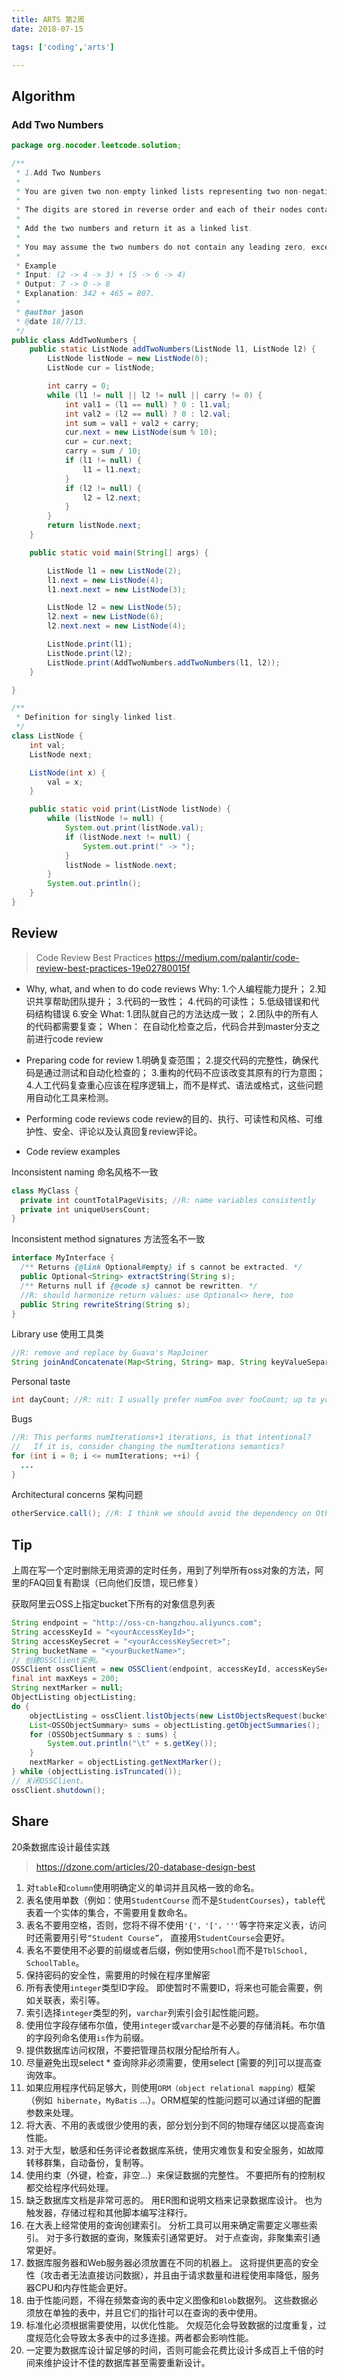 ```yaml
---
title: ARTS 第2周
date: 2018-07-15

tags: ['coding','arts']

---
```


## Algorithm

### Add Two Numbers

```java
package org.nocoder.leetcode.solution;

/**
 * 1.Add Two Numbers
 * 
 * You are given two non-empty linked lists representing two non-negative integers.
 * 
 * The digits are stored in reverse order and each of their nodes contain a single digit.
 * 
 * Add the two numbers and return it as a linked list.
 * 
 * You may assume the two numbers do not contain any leading zero, except the number 0 itself.
 * 
 * Example
 * Input: (2 -> 4 -> 3) + (5 -> 6 -> 4)
 * Output: 7 -> 0 -> 8
 * Explanation: 342 + 465 = 807.
 *
 * @author jason
 * @date 18/7/13.
 */
public class AddTwoNumbers {
    public static ListNode addTwoNumbers(ListNode l1, ListNode l2) {
        ListNode listNode = new ListNode(0);
        ListNode cur = listNode;

        int carry = 0;
        while (l1 != null || l2 != null || carry != 0) {
            int val1 = (l1 == null) ? 0 : l1.val;
            int val2 = (l2 == null) ? 0 : l2.val;
            int sum = val1 + val2 + carry;
            cur.next = new ListNode(sum % 10);
            cur = cur.next;
            carry = sum / 10;
            if (l1 != null) {
                l1 = l1.next;
            }
            if (l2 != null) {
                l2 = l2.next;
            }
        }
        return listNode.next;
    }

    public static void main(String[] args) {

        ListNode l1 = new ListNode(2);
        l1.next = new ListNode(4);
        l1.next.next = new ListNode(3);

        ListNode l2 = new ListNode(5);
        l2.next = new ListNode(6);
        l2.next.next = new ListNode(4);

        ListNode.print(l1);
        ListNode.print(l2);
        ListNode.print(AddTwoNumbers.addTwoNumbers(l1, l2));
    }

}

/**
 * Definition for singly-linked list.
 */
class ListNode {
    int val;
    ListNode next;

    ListNode(int x) {
        val = x;
    }

    public static void print(ListNode listNode) {
        while (listNode != null) {
            System.out.print(listNode.val);
            if (listNode.next != null) {
                System.out.print(" -> ");
            }
            listNode = listNode.next;
        }
        System.out.println();
    }
}
```

## Review

> Code Review Best Practices 
> https://medium.com/palantir/code-review-best-practices-19e02780015f

- Why, what, and when to do code reviews
  Why:
  1.个人编程能力提升；
  2.知识共享帮助团队提升；
  3.代码的一致性；
  4.代码的可读性；
  5.低级错误和代码结构错误
  6.安全
  What:
  1.团队就自己的方法达成一致；
  2.团队中的所有人的代码都需要复查；
  When：
  在自动化检查之后，代码合并到master分支之前进行code review

- Preparing code for review
  1.明确复查范围；
  2.提交代码的完整性，确保代码是通过测试和自动化检查的；
  3.重构的代码不应该改变其原有的行为意图；
  4.人工代码复查重心应该在程序逻辑上，而不是样式、语法或格式，这些问题用自动化工具来检测。

- Performing code reviews
  code review的目的、执行、可读性和风格、可维护性、安全、评论以及认真回复review评论。

- Code review examples

Inconsistent naming
命名风格不一致

```java
class MyClass {
  private int countTotalPageVisits; //R: name variables consistently
  private int uniqueUsersCount;
}
```

Inconsistent method signatures
方法签名不一致

```java
interface MyInterface {
  /** Returns {@link Optional#empty} if s cannot be extracted. */
  public Optional<String> extractString(String s);
  /** Returns null if {@code s} cannot be rewritten. */
  //R: should harmonize return values: use Optional<> here, too
  public String rewriteString(String s);
}
```

Library use
使用工具类

```java
//R: remove and replace by Guava's MapJoiner
String joinAndConcatenate(Map<String, String> map, String keyValueSeparator, String keySeparator);
```

Personal taste

```java
int dayCount; //R: nit: I usually prefer numFoo over fooCount; up to you, but we should keep it consistent in this project
```

Bugs

```java
//R: This performs numIterations+1 iterations, is that intentional?
//   If it is, consider changing the numIterations semantics?
for (int i = 0; i <= numIterations; ++i) {
  ...
}
```

Architectural concerns
架构问题

```java
otherService.call(); //R: I think we should avoid the dependency on OtherService. Can we discuss this in person?
```

## Tip

上周在写一个定时删除无用资源的定时任务，用到了列举所有oss对象的方法，阿里的FAQ回复有勘误（已向他们反馈，现已修复）

获取阿里云OSS上指定bucket下所有的对象信息列表

```java
String endpoint = "http://oss-cn-hangzhou.aliyuncs.com";
String accessKeyId = "<yourAccessKeyId>";
String accessKeySecret = "<yourAccessKeySecret>";
String bucketName = "<yourBucketName>";
// 创建OSSClient实例。
OSSClient ossClient = new OSSClient(endpoint, accessKeyId, accessKeySecret);
final int maxKeys = 200;
String nextMarker = null;
ObjectListing objectListing;
do {
    objectListing = ossClient.listObjects(new ListObjectsRequest(bucketName).withMarker(nextMarker).withMaxKeys(maxKeys));
    List<OSSObjectSummary> sums = objectListing.getObjectSummaries();
    for (OSSObjectSummary s : sums) {
        System.out.println("\t" + s.getKey());
    }
    nextMarker = objectListing.getNextMarker();
} while (objectListing.isTruncated());
// 关闭OSSClient。
ossClient.shutdown();
```

## Share

20条数据库设计最佳实践

> https://dzone.com/articles/20-database-design-best

1. 对`table`和`column`使用明确定义的单词并且风格一致的命名。
2. 表名使用单数（例如：使用`StudentCourse` 而不是`StudentCourses`），`table`代表着一个实体的集合，不需要用复数命名。
3. 表名不要用空格，否则，您将不得不使用`'{'，'['，'''`等字符来定义表，访问时还需要用引号`“Student Course”`， 直接用`StudentCourse`会更好。
4. 表名不要使用不必要的前缀或者后缀，例如使用`School`而不是`TblSchool, SchoolTable`。
5. 保持密码的安全性，需要用的时候在程序里解密
6. 所有表使用`integer`类型ID字段。 即使暂时不需要ID，将来也可能会需要，例如关联表，索引等。
7. 索引选择`integer`类型的列，`varchar`列索引会引起性能问题。
8. 使用位字段存储布尔值，使用`integer`或`varchar`是不必要的存储消耗。布尔值的字段列命名使用`is`作为前缀。
9. 提供数据库访问权限，不要把管理员权限分配给所有人。
10. 尽量避免出现select * 查询除非必须需要，使用select [需要的列]可以提高查询效率。
11. 如果应用程序代码足够大，则使用`ORM（object relational mapping）`框架（例如` hibernate`，`MyBatis` ...）。ORM框架的性能问题可以通过详细的配置参数来处理。
12. 将大表、不用的表或很少使用的表，部分划分到不同的物理存储区以提高查询性能。
13. 对于大型，敏感和任务评论者数据库系统，使用灾难恢复和安全服务，如故障转移群集，自动备份，复制等。
14. 使用约束（外键，检查，非空...）来保证数据的完整性。 不要把所有的控制权都交给程序代码处理。
15. 缺乏数据库文档是非常可恶的。 用ER图和说明文档来记录数据库设计。 也为触发器，存储过程和其他脚本编写注释行。
16. 在大表上经常使用的查询创建索引。 分析工具可以用来确定需要定义哪些索引。 对于多行数据的查询，聚簇索引通常更好。 对于点查询，非聚集索引通常更好。
17. 数据库服务器和Web服务器必须放置在不同的机器上。 这将提供更高的安全性（攻击者无法直接访问数据），并且由于请求数量和进程使用率降低，服务器CPU和内存性能会更好。
18. 由于性能问题，不得在频繁查询的表中定义图像和`Blob`数据列。 这些数据必须放在单独的表中，并且它们的指针可以在查询的表中使用。
19. 标准化必须根据需要使用，以优化性能。 欠规范化会导致数据的过度重复，过度规范化会导致太多表中的过多连接。两者都会影响性能。
20. 一定要为数据库设计留足够的时间，否则可能会花费比设计多成百上千倍的时间来维护设计不佳的数据库甚至需要重新设计。

